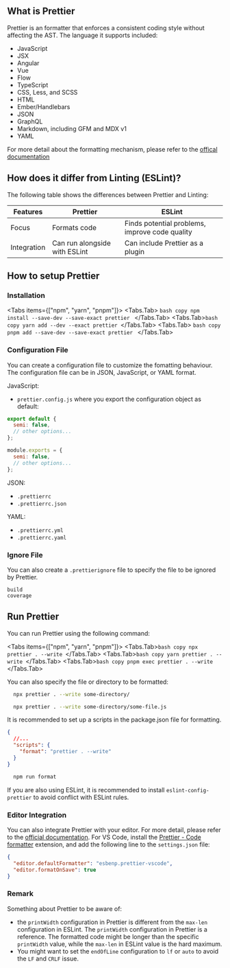 
<UnderConstruction />

## What is Prettier

Prettier is an formatter that enforces a consistent coding style without affecting the AST. The language it supports included:

- JavaScript
- JSX
- Angular
- Vue
- Flow
- TypeScript
- CSS, Less, and SCSS
- HTML
- Ember/Handlebars
- JSON
- GraphQL
- Markdown, including GFM and MDX v1
- YAML

For more detail about the formatting mechanism, please refer to the [offical documentation](https://prettier.io/docs/en/)

## How does it differ from Linting (ESLint)?

The following table shows the differences between Prettier and Linting:

| Features    | Prettier                      | ESLint                                         |
| ----------- | ----------------------------- | ---------------------------------------------- |
| Focus       | Formats code                  | Finds potential problems, improve code quality |
| Integration | Can run alongside with ESLint | Can include Prettier as a plugin               |

## How to setup Prettier

### Installation

<Tabs items={["npm", "yarn", "pnpm"]}>
  <Tabs.Tab>
    ```bash copy npm install --save-dev --save-exact prettier ```
  </Tabs.Tab>
  <Tabs.Tab>```bash copy yarn add --dev --exact prettier ```</Tabs.Tab>
  <Tabs.Tab>
    ```bash copy pnpm add --save-dev --save-exact prettier ```
  </Tabs.Tab>
</Tabs>

### Configuration File

You can create a configuration file to customize the fomatting behaviour. The configuration file can be in JSON, JavaScript, or YAML format.

JavaScript:

- `prettier.config.js`
  where you export the configuration object as default:

```js filename="prettier.config.mjs" copy
export default {
  semi: false,
  // other options...
};
```

```js filename="prettier.config.cjs" copy
module.exports = {
  semi: false,
  // other options...
};
```

JSON:

- `.prettierrc`
- `.prettierrc.json`

YAML:

- `.prettierrc.yml`
- `.prettierrc.yaml`

### Ignore File

You can also create a `.prettierignore` file to specify the file to be ignored by Prettier.

```text filename=".prettierignore" copy
build
coverage
```

## Run Prettier

You can run Prettier using the following command:

<Tabs items={["npm", "yarn", "pnpm"]}>
  <Tabs.Tab>```bash copy npx prettier . --write ```</Tabs.Tab>
  <Tabs.Tab>```bash copy yarn prettier . --write ```</Tabs.Tab>
  <Tabs.Tab>```bash copy pnpm exec prettier . --write ```</Tabs.Tab>
</Tabs>

You can also specify the file or directory to be formatted:

```bash copy
  npx prettier . --write some-directory/
```

```bash copy
  npx prettier . --write some-directory/some-file.js
```

It is recommended to set up a scripts in the package.json file for formatting.

```json filename="package.json"
{
  //...
  "scripts": {
    "format": "prettier . --write"
  }
}
```

```bash copy
  npm run format
```

If you are also using ESLint, it is recommended to install `eslint-config-prettier` to avoid conflict with ESLint rules.

### Editor Integration

You can also integrate Prettier with your editor. For more detail, please refer to the [official documentation](https://prettier.io/docs/en/editors).
For VS Code, install the [Prettier - Code formatter](https://marketplace.visualstudio.com/items?itemName=esbenp.prettier-vscode) extension, and add the following line to the `settings.json` file:

```json filename=".vscode/settings.json" copy
{
  "editor.defaultFormatter": "esbenp.prettier-vscode",
  "editor.formatOnSave": true
}
```

### Remark

Something about Prettier to be aware of:

- the `printWidth` configuration in Prettier is different from the `max-len` configuration in ESLint. The `printWidth` configuration in Prettier is a reference. The formatted code might be longer than the specific `printWidth` value, while the `max-len` in ESLint value is the hard maximum.
- You might want to set the `endOfLine` configuration to `lf` or `auto` to avoid the `LF` and `CRLF` issue.
